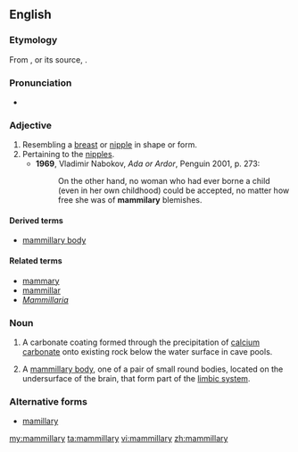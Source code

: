 ==English==

===Etymology===
From {{etyl|frm|en}} {{m|frm|mamillaire}}, or its source, {{etyl|LL.|en}} {{m|la|mamillaris}}.

===Pronunciation===
* {{a|UK}} {{IPA|/ˈmamɪləɹi/|lang=en}}

===Adjective===
{{en-adj}}

# Resembling a [[breast]] or [[nipple]] in shape or form.
# Pertaining to the [[nipple]]s.
#* '''1969''', Vladimir Nabokov, ''Ada or Ardor'', Penguin 2001, p. 273:
#*: On the other hand, no woman who had ever borne a child (even in her own childhood) could be accepted, no matter how free she was of '''mammilary''' blemishes.

====Derived terms====
* [[mammillary body]]

====Related terms====
* [[mammary]]
* [[mammillar]]
* ''[[Mammillaria]]''

===Noun===
{{en-noun|mammillaries}}

# {{label|en|geology|speleology}} A carbonate coating formed through the precipitation of [[calcium]] [[carbonate]] onto existing rock below the water surface in cave pools.
# {{label|en|anatomy}} A [[mammillary body]], one of a pair of small round bodies, located on the undersurface of the brain, that form part of the [[limbic system]].

===Alternative forms===
* [[mamillary]]

[[my:mammillary]]
[[ta:mammillary]]
[[vi:mammillary]]
[[zh:mammillary]]